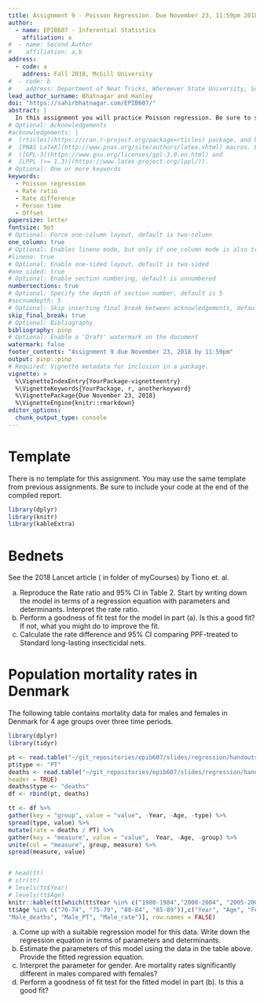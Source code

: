 ```yaml
---
title: Assignment 9 - Poisson Regression. Due November 23, 11:59pm 2018
author:
  - name: EPIB607 - Inferential Statistics
    affiliation: a
#  - name: Second Author
#    affiliation: a,b
address:
  - code: a
    address: Fall 2018, McGill University
#  - code: b
#    address: Department of Neat Tricks, Whereever State University, Someplace, MC, 67890
lead_author_surname: Bhatnagar and Hanley
doi: "https://sahirbhatnagar.com/EPIB607/"
abstract: |
  In this assignment you will practice Poisson regression. Be sure to state the regression model in terms of parameters first. Use regression functions to fit these models. Answers should be given in full sentences (DO NOT just provide the number). All figures should have appropriately labeled axes, titles and captions (if necessary). Units for means and CIs should be provided. All graphs and calculations are to be completed in an R Markdown document. Please submit both the compiled HTML report and the source file (.Rmd) to myCourses by November 23, 2018, 11:59pm. Both HTML and .Rmd files should be saved as 'IDnumber_LastName_FirstName_EPIB607_A9'. 
# Optional: Acknowledgements
#acknowledgements: |
#  [rticles](https://cran.r-project.org/package=rticles) package, and both packages rely on the
#  [PNAS LaTeX](http://www.pnas.org/site/authors/latex.xhtml) macros. Both these sources are
#  ([GPL-3](https://www.gnu.org/licenses/gpl-3.0.en.html) and
#  [LPPL (>= 1.3)](https://www.latex-project.org/lppl/)).
# Optional: One or more keywords
keywords:
  - Poisson regression
  - Rate ratio
  - Rate difference
  - Person time
  - Offset
papersize: letter
fontsize: 9pt
# Optional: Force one-column layout, default is two-column
one_column: true
# Optional: Enables lineno mode, but only if one_column mode is also true
#lineno: true
# Optional: Enable one-sided layout, default is two-sided
#one_sided: true
# Optional: Enable section numbering, default is unnumbered
numbersections: true
# Optional: Specify the depth of section number, default is 5
#secnumdepth: 5
# Optional: Skip inserting final break between acknowledgements, default is false
skip_final_break: true
# Optional: Bibliography 
bibliography: pinp
# Optional: Enable a 'Draft' watermark on the document
watermark: false
footer_contents: "Assignment 9 due November 23, 2018 by 11:59pm"
output: pinp::pinp
# Required: Vignette metadata for inclusion in a package.
vignette: >
  %\VignetteIndexEntry{YourPackage-vignetteentry}
  %\VignetteKeywords{YourPackage, r, anotherkeyword}
  %\VignettePackage{Due November 23, 2018}
  %\VignetteEngine{knitr::rmarkdown}
editor_options: 
  chunk_output_type: console
---
```


# Template {-}

There is no template for this assignment. You may use the same template from previous assignments. Be sure to include your code at the end of the compiled report.


```r
library(dplyr)
library(knitr)
library(kableExtra)
```

# Bednets

See the 2018 Lancet article \textit{Efficacy of Olyset Duo, a bednet containing pyriproxyfen and permethrin, versus a permethrin-only net against clinical malaria in an area with highly pyrethroid-resistant vectors in rural Burkina Faso: a cluster-randomised controlled trial} (\texttt{Bednets.pdf} in \texttt{A9} folder of myCourses) by Tiono et. al. 

a. Reproduce the Rate ratio and 95\% CI in Table 2. Start by writing down the model in terms of a regression equation with parameters and determinants. Interpret the rate ratio. 
b. Perform a goodness of fit test for the model in part (a). Is this a good fit? If not, \underline{explain} what you might do to improve the fit. 
c. Calculate the rate difference and 95\% CI comparing PPF-treated to Standard long-lasting insecticidal nets. 


# Population mortality rates in Denmark

The following table contains mortality data for males and females in Denmark for 4 age groups over three time periods. 

\vspace*{0.3in}

```r
library(dplyr)
library(tidyr)

pt <- read.table("~/git_repositories/epib607/slides/regression/handouts/denmark_person_time.txt", skip = 1, header = TRUE)
pt$type <- "PT"
deaths <- read.table("~/git_repositories/epib607/slides/regression/handouts/denmark_deaths.txt", skip = 1, 
header = TRUE)
deaths$type <- "deaths"
df <- rbind(pt, deaths)

tt <- df %>% 
gather(key = "group", value = "value", -Year, -Age, -type) %>% 
spread(type, value) %>% 
mutate(rate = deaths / PT) %>% 
gather(key = "measure", value = "value", -Year, -Age, -group) %>% 
unite(col = "measure", group, measure) %>% 
spread(measure, value) 


# head(tt)
# str(tt)
# levels(tt$Year)
# levels(tt$Age)
knitr::kable(tt[which(tt$Year %in% c("1980-1984","2000-2004", "2005-2009") & 
tt$Age %in% c("70-74", "75-79", "80-84", "85-89")),c("Year", "Age", "Female_deaths", "Female_PT", "Female_rate", 
"Male_deaths", "Male_PT", "Male_rate")], row.names = FALSE)
```

a. Come up with a suitable regression model for this data. Write down the regression equation in terms of parameters and determinants. 
b. Estimate the parameters of this model using the data in the table above. Provide the fitted regression equation. 
c. Interpret the parameter for gender. Are mortality rates significantly different in males compared with females?
d. Perform a goodness of fit test for the fitted model in part (b). Is this a good fit?

